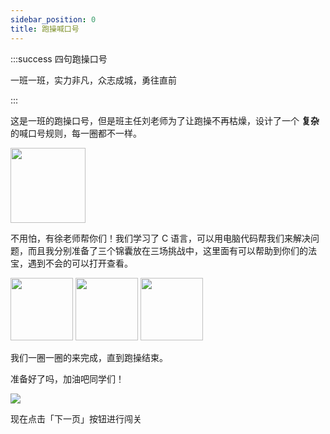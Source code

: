 ```yaml
---
sidebar_position: 0
title: 跑操喊口号
---
```


:::success 四句跑操口号

一班一班，实力非凡，众志成城，勇往直前

:::

这是一班的跑操口号，但是班主任刘老师为了让跑操不再枯燥，设计了一个 **复杂** 的喊口号规则，每一圈都不一样。


<img src={naotou} width="120" />

不用怕，有徐老师帮你们！我们学习了 C 语言，可以用电脑代码帮我们来解决问题，而且我分别准备了三个锦囊放在三场挑战中，这里面有可以帮助到你们的法宝，遇到不会的可以打开查看。


<img src={jinnang} width="100" />
<img src={jinnang} width="100" />
<img src={jinnang} width="100" />

我们一圈一圈的来完成，直到跑操结束。

准备好了吗，加油吧同学们！

![](./img/加油.gif)

现在点击「下一页」按钮进行闯关
